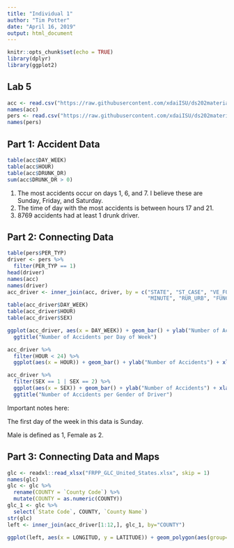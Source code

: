 ```yaml
---
title: "Individual 1"
author: "Tim Potter"
date: "April 16, 2019"
output: html_document
---
```


```r
knitr::opts_chunk$set(echo = TRUE)
library(dplyr)
library(ggplot2)
```

## Lab 5

```r
acc <- read.csv("https://raw.githubusercontent.com/xdaiISU/ds202materials/master/hwlabs/fars2017/accident.csv", stringsAsFactors = FALSE)
names(acc)
pers <- read.csv("https://raw.githubusercontent.com/xdaiISU/ds202materials/master/hwlabs/fars2017/person.csv", stringsAsFactors = FALSE)
names(pers)
```

## Part 1: Accident Data

```r
table(acc$DAY_WEEK)
table(acc$HOUR)
table(acc$DRUNK_DR)
sum(acc$DRUNK_DR > 0)
```

1) The most accidents occur on days 1, 6, and 7. I believe these are Sunday, Friday, and Saturday.
2) The time of day with the most accidents is between hours 17 and 21.
3) 8769 accidents had at least 1 drunk driver.

## Part 2: Connecting Data

```r
table(pers$PER_TYP)
driver <- pers %>%
  filter(PER_TYP == 1)
head(driver)
names(acc)
names(driver)
acc_driver <- inner_join(acc, driver, by = c("STATE", "ST_CASE", "VE_FORMS", "COUNTY", "DAY", "MONTH", "HOUR", 
                                             "MINUTE", "RUR_URB", "FUNC_SYS", "HARM_EV", "MAN_COLL", "SCH_BUS"))
table(acc_driver$DAY_WEEK)
table(acc_driver$HOUR)
table(acc_driver$SEX)

ggplot(acc_driver, aes(x = DAY_WEEK)) + geom_bar() + ylab("Number of Accidents") + xlab("Day of Week") + 
  ggtitle("Number of Accidents per Day of Week")

acc_driver %>%
  filter(HOUR < 24) %>%
  ggplot(aes(x = HOUR)) + geom_bar() + ylab("Number of Accidents") + xlab("Hour of the Day") + ggtitle("Number of Accidents per Hour of Day")

acc_driver %>%
  filter(SEX == 1 | SEX == 2) %>%
  ggplot(aes(x = SEX)) + geom_bar() + ylab("Number of Accidents") + xlab("Gender of Driver") + 
  ggtitle("Number of Accidents per Gender of Driver")
```

Important notes here:
  
  The first day of the week in this data is Sunday.
  
  Male is defined as 1, Female as 2.
  
## Part 3: Connecting Data and Maps

```r
glc <- readxl::read_xlsx("FRPP_GLC_United_States.xlsx", skip = 1)
names(glc)
glc <- glc %>%
  rename(COUNTY = `County Code`) %>%
  mutate(COUNTY = as.numeric(COUNTY))
glc_1 <- glc %>%
  select(`State Code`, COUNTY, `County Name`)
str(glc)
left <- inner_join(acc_driver[1:12,], glc_1, by="COUNTY")

ggplot(left, aes(x = LONGITUD, y = LATITUDE)) + geom_polygon(aes(group=COUNTY))
```
